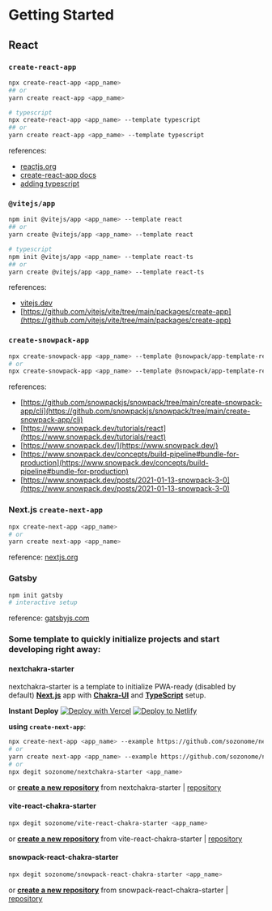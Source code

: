 # Getting Started

## React

### `create-react-app`
```bash
npx create-react-app <app_name>
## or
yarn create react-app <app_name>

# typescript
npx create-react-app <app_name> --template typescript
## or
yarn create react-app <app_name> --template typescript
```
references: 
- [reactjs.org](https://reactjs.org/docs/create-a-new-react-app.html)
- [create-react-app docs](https://create-react-app.dev/)
- [adding typescript](https://create-react-app.dev/docs/adding-typescript/)

### `@vitejs/app`
```bash
npm init @vitejs/app <app_name> --template react
## or
yarn create @vitejs/app <app_name> --template react

# typescript
npm init @vitejs/app <app_name> --template react-ts
## or
yarn create @vitejs/app <app_name> --template react-ts
```
references:
- [vitejs.dev](https://vitejs.dev/guide/#scaffolding-your-first-vite-project)
- [https://github.com/vitejs/vite/tree/main/packages/create-app](https://github.com/vitejs/vite/tree/main/packages/create-app)

### `create-snowpack-app`
```bash
npx create-snowpack-app <app_name> --template @snowpack/app-template-react-typescript [--use-yarn | --use-pnpm | --no-install]
# or
npx create-snowpack-app <app_name> --template @snowpack/app-template-react
```

references:
- [https://github.com/snowpackjs/snowpack/tree/main/create-snowpack-app/cli](https://github.com/snowpackjs/snowpack/tree/main/create-snowpack-app/cli)
- [https://www.snowpack.dev/tutorials/react](https://www.snowpack.dev/tutorials/react)
- [https://www.snowpack.dev/](https://www.snowpack.dev/)
- [https://www.snowpack.dev/concepts/build-pipeline#bundle-for-production](https://www.snowpack.dev/concepts/build-pipeline#bundle-for-production)
- [https://www.snowpack.dev/posts/2021-01-13-snowpack-3-0](https://www.snowpack.dev/posts/2021-01-13-snowpack-3-0)

### Next.js `create-next-app`
```bash
npx create-next-app <app_name>
# or
yarn create next-app <app_name>
```
reference: [nextjs.org](https://nextjs.org/docs/getting-started#setup)

### Gatsby 
```bash
npm init gatsby
# interactive setup
```
reference: [gatsbyjs.com](https://www.gatsbyjs.com/docs/quick-start/#getting-started-with-gatsby)

### Some template to quickly initialize projects and start developing right away:

#### nextchakra-starter

nextchakra-starter is a template to initialize PWA-ready (disabled by default) [**Next.js**](https://nextjs.org/) app with [**Chakra-UI**](https://chakra-ui.com/) and [**TypeScript**](https://www.typescriptlang.org/) setup.

**Instant Deploy**
[![Deploy with Vercel](https://vercel.com/button)](https://vercel.com/import/git?s=https://github.com/sozonome/nextchakra-starter) [![Deploy to Netlify](https://www.netlify.com/img/deploy/button.svg)](https://app.netlify.com/start/deploy?repository=https://github.com/sozonome/nextchakra-starter)

**using `create-next-app`**:
```bash
npx create-next-app <app_name> --example https://github.com/sozonome/nextchakra-starter
# or 
yarn create next-app <app_name> --example https://github.com/sozonome/nextchakra-starter
# or
npx degit sozonome/nextchakra-starter <app_name>
```

or [**create a new repository**](https://github.com/sozonome/nextchakra-starter/generate) from nextchakra-starter | [repository](https://github.com/sozonome/nextchakra-starter)

#### vite-react-chakra-starter
```bash
npx degit sozonome/vite-react-chakra-starter <app_name>
```

or [**create a new repository**](https://github.com/sozonome/vite-react-chakra-starter/generate) from vite-react-chakra-starter | [repository](https://github.com/sozonome/vite-react-chakra-starter)

#### snowpack-react-chakra-starter
```bash
npx degit sozonome/snowpack-react-chakra-starter <app_name>
```

or [**create a new repository**](https://github.com/sozonome/snowpack-react-chakra-starter/generate) from snowpack-react-chakra-starter | [repository](https://github.com/sozonome/snowpack-react-chakra-starter)